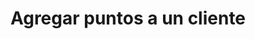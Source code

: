 ---
title: "Agregar puntos a un cliente"
description: "Usa este método para agregar puntos a la cuenta del cliente."
openapi: post /clients/addPoints
--- 